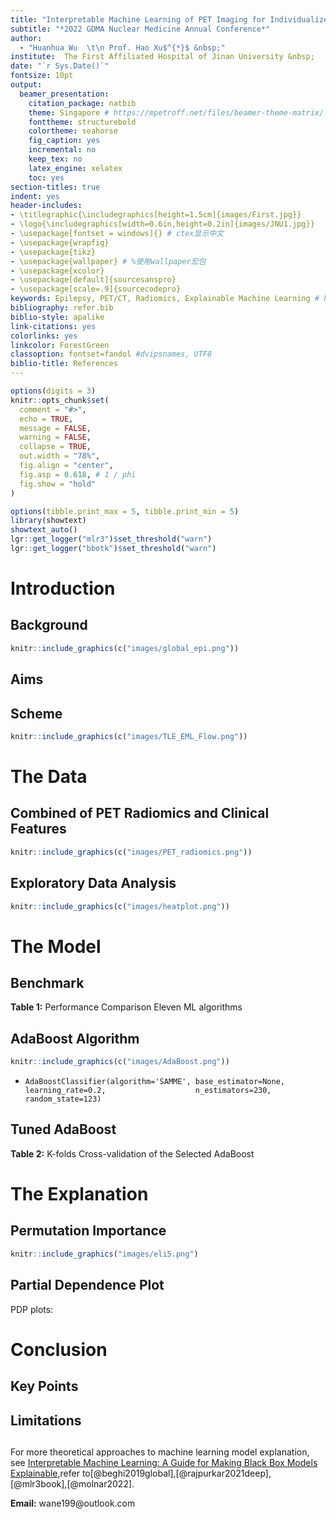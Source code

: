 ```yaml
---
title: "Interpretable Machine Learning of PET Imaging for Individualized Predictions of Seizure Outcomes after Temporal Lobe Epilepsy Surgery" # $^{18}$F-FDG 
subtitle: "*2022 GDMA Nuclear Medicine Annual Conference*"
author: 
  - "Huanhua Wu  \t\n Prof. Hao Xu$^{*}$ &nbsp;"
institute:  The First Affiliated Hospital of Jinan University &nbsp;
date: "`r Sys.Date()`"
fontsize: 10pt
output:
  beamer_presentation:
    citation_package: natbib
    theme: Singapore # https://mpetroff.net/files/beamer-theme-matrix/
    fonttheme: structurebold
    colortheme: seahorse
    fig_caption: yes
    incremental: no
    keep_tex: no
    latex_engine: xelatex
    toc: yes
section-titles: true
indent: yes
header-includes:
- \titlegraphic{\includegraphics[height=1.5cm]{images/First.jpg}}
- \logo{\includegraphics[width=0.6in,height=0.2in]{images/JNU1.jpg}}
- \usepackage[fontset = windows]{} # ctex显示中文
- \usepackage{wrapfig}
- \usepackage{tikz}
- \usepackage{wallpaper} # %使用wallpaper宏包
- \usepackage{xcolor}
- \usepackage[default]{sourcesanspro}
- \usepackage[scale=.9]{sourcecodepro}
keywords: Epilepsy, PET/CT, Radiomics, Explainable Machine Learning # https://www.kaggle.com/code/tentotheminus9/what-causes-heart-disease-explaining-the-model
bibliography: refer.bib
biblio-style: apalike
link-citations: yes
colorlinks: yes
linkcolor: ForestGreen
classoption: fontset=fandol #dvipsnames, UTF8
biblio-title: References
---
```

\setbeamercolor{titlelike}{bg=black,fg=white}
\newcommand\Background{%
\begin{tikzpicture}[remember picture,overlay]
\node[inner sep = 0pt, outer sep = 0pt,opacity=0.65]
  at (current page.center)
  {\includegraphics[width=\paperwidth,height=\paperheight]{images/AI.jpg}};
\end{tikzpicture}%
}

\def\begincols{\begin{columns}}
\def\begincol{\begin{column}}
\def\endcol{\end{column}}
\def\endcols{\end{columns}}

```r

options(digits = 3)
knitr::opts_chunk$set(
  comment = "#>",
  echo = TRUE,
  message = FALSE,
  warning = FALSE,
  collapse = TRUE,
  out.width = "78%",
  fig.align = "center",
  fig.asp = 0.618, # 1 / phi
  fig.show = "hold"
)
```

```r
options(tibble.print_max = 5, tibble.print_min = 5)
library(showtext)
showtext_auto()
lgr::get_logger("mlr3")$set_threshold("warn")
lgr::get_logger("bbotk")$set_threshold("warn")
```

# Introduction 

## Background

```r
knitr::include_graphics(c("images/global_epi.png"))
```

## Aims

\begin{columns}
\column{.45\textwidth}
\begin{figure}
\centering
% Requires \usepackage{graphicx}
\includegraphics[width=5.5cm]{images/Black-box.png}
\caption{Black-box of AI}
\end{figure}
\column{.65\textwidth}
\begin{figure}
\centering
% Requires \usepackage{graphicx}
\includegraphics[width=6.3cm]{images/xai.png}
\caption{Learning Performance Versus Explainability Trade-Off of AI}
\end{figure}
\end{columns}

<!-- ##  -->

<!-- ```{r echo=FALSE, out.width=c("70%", "80%"),fig.cap="Focus on Interpretability of ML"} -->
<!-- knitr::include_graphics(c("images/Black-box.png", "images/xai.png")) -->
<!-- ``` -->
## Scheme

```r
knitr::include_graphics(c("images/TLE_EML_Flow.png"))
```

# The Data

## Combined of PET Radiomics and Clinical Features

```r
knitr::include_graphics(c("images/PET_radiomics.png"))
```

## Exploratory Data Analysis

```r
knitr::include_graphics(c("images/heatplot.png"))
```

# The Model

## Benchmark

**Table 1:** Performance Comparison Eleven ML algorithms
\centering
\tiny
\begin{table}[]
\begin{tabular}{lllllllll} \hline
Model                           & Accuracy & AUC   & Recall & Prec. & F1    & Kappa & MCC   & APC   \\ \hline
Ada Boost Classifier            & 0.883    & 0.789 & 0.4    & 0.433 & 0.393 & 0.345 & 0.357 & 0.59  \\ 
Extreme Gradient Boosting       & 0.884    & 0.777 & 0.3    & 0.4   & 0.333 & 0.287 & 0.295 & 0.607 \\
Random Forest Classifier        & 0.884    & 0.763 & 0.2    & 0.35  & 0.25  & 0.217 & 0.23  & 0.612 \\
Gradient Boosting Classifier    & 0.89     & 0.762 & 0.35   & 0.483 & 0.39  & 0.346 & 0.36  & 0.591 \\
Light Gradient Boosting Machine & 0.859    & 0.749 & 0.25   & 0.325 & 0.267 & 0.211 & 0.221 & 0.512 \\
Logistic Regression             & 0.878    & 0.669 & 0.05   & 0.1   & 0.067 & 0.055 & 0.059 & 0.448 \\
Extra Trees Classifier          & 0.884    & 0.662 & 0.1    & 0.2   & 0.133 & 0.118 & 0.127 & 0.443 \\
K Neighbors Classifier          & 0.865    & 0.646 & 0.2    & 0.2   & 0.183 & 0.14  & 0.149 & 0.283 \\
Linear Discriminant Analysis    & 0.884    & 0.642 & 0.1    & 0.2   & 0.133 & 0.119 & 0.128 & 0.418 \\
Naive Bayes                     & 0.251    & 0.586 & 0.9    & 0.129 & 0.226 & 0.014 & 0.072 & 0.332 \\
Decision Tree Classifier        & 0.798    & 0.584 & 0.3    & 0.264 & 0.259 & 0.158 & 0.167 & 0.218 \\
Std                             & 0.047    & 0.172 & 0.320  & 0.490 & 0.367 & 0.368 & 0.384 & 0.200 \\ \hline
\end{tabular}
\end{table}

## AdaBoost Algorithm

```r
knitr::include_graphics(c("images/AdaBoost.png"))
```
- `AdaBoostClassifier(algorithm='SAMME', base_estimator=None, learning_rate=0.2,
                   n_estimators=230, random_state=123)` 

## Tuned AdaBoost

**Table 2:** K-folds Cross-validation of the Selected AdaBoost
\centering
\tiny
\begin{table}[]
\begin{tabular}{lllllllll}
\hline
\multicolumn{1}{c}{Tuned\_Ada} & \multicolumn{1}{c}{Accuracy} & \multicolumn{1}{c}{AUC} & \multicolumn{1}{c}{Recall} & \multicolumn{1}{c}{Prec.} & \multicolumn{1}{c}{F1} & \multicolumn{1}{c}{Kappa} & \multicolumn{1}{c}{MCC} & \multicolumn{1}{c}{APC} \\ \hline
1                              & 0.882                        & 0.733                   & 0.000                      & 0.000                     & 0.000                  & 0.000                     & 0.000                   & 0.361                   \\ 
2                              & 1.000                        & 1.000                   & 1.000                      & 1.000                     & 1.000                  & 1.000                     & 1.000                   & 1.000                   \\
3                              & 0.824                        & 0.550                   & 0.000                      & 0.000                     & 0.000                  & -0.085                    & -0.091                  & 0.183                   \\
4                              & 0.875                        & 0.893                   & 0.000                      & 0.000                     & 0.000                  & 0.000                     & 0.000                   & 0.500                   \\
5                              & 0.938                        & 0.929                   & 0.500                      & 1.000                     & 0.667                  & 0.636                     & 0.683                   & 0.750                   \\
6                              & 0.938                        & 0.964                   & 0.500                      & 1.000                     & 0.667                  & 0.636                     & 0.683                   & 0.833                   \\
7                              & 0.875                        & 0.554                   & 0.000                      & 0.000                     & 0.000                  & 0.000                     & 0.000                   & 0.321                   \\
8                              & 0.938                        & 0.964                   & 0.500                      & 1.000                     & 0.667                  & 0.636                     & 0.683                   & 0.833                   \\
9                              & 0.938                        & 1.000                   & 0.500                      & 1.000                     & 0.667                  & 0.636                     & 0.683                   & 1.000                   \\
10                             & 0.938                        & 0.679                   & 0.500                      & 1.000                     & 0.667                  & 0.636                     & 0.683                   & 0.591                   \\
Mean                           & 0.914                        & 0.827                   & 0.350                      & 0.600                     & 0.433                  & 0.410                     & 0.432                   & 0.637                   \\
Std                            & 0.047                        & 0.172                   & 0.320                      & 0.490                     & 0.367                  & 0.368                     & 0.384                   & 0.200       \\ \hline           
\end{tabular}
\end{table}


# The Explanation 

## Permutation Importance

```r
knitr::include_graphics("images/eli5.png")
``` 

## Partial Dependence Plot
PDP plots:
\begin{itemize}[<+->]
\item \begin{columns}
\column{.4\textwidth}
\begin{figure}
\centering
% Requires \usepackage{graphicx}
\includegraphics[width=6cm]{images/pdp_1.png}
\end{figure}
\column{.5\textwidth}
\begin{figure}
\centering
% Requires \usepackage{graphicx}
\includegraphics[width=6cm]{images/pdp_2.png}
\end{figure}
\end{columns}
\end{itemize}

# Conclusion

## Key Points

\begin{itemize}[<+->]
\item Metabolic radiomics are helpful to predict the postsurgical seizure outcomes;
\bigskip
\item Combination of PET Radiomics and Clinical Features are more robust;
\bigskip
\item IML technique can further deepen the understanding of the principle of ML models and the decision-making process for professional and intuitive interpretation
\end{itemize}

## Limitations

\begin{itemize}[<+->]
\item More data, especially external validation cohort;
\bigskip
\item Fusion of PET/MRI multimodal imaging;
\bigskip
\item Other subtypes of drug-resistant epilepsy
\end{itemize}

## 

For more theoretical approaches to machine learning model explanation, see [Interpretable Machine Learning: A Guide for Making Black Box Models Explainable](https://christophm.github.io/interpretable-ml-book/),refer to[@beghi2019global],[@rajpurkar2021deep],[@mlr3book],[@molnar2022].

\bigskip

**Email:** wane199@outlook.com

## 

\begin{center}
  \emph{\textbf{\Huge{{THANKS !}}}}
\end{center}
\Background

